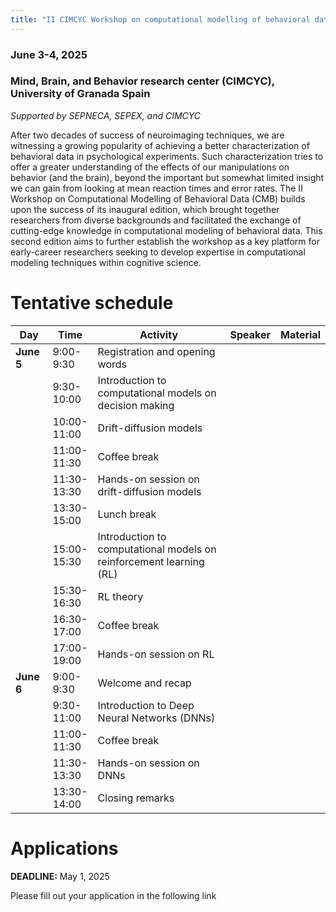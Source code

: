 ```yaml
---
title: "II CIMCYC Workshop on computational modelling of behavioral data (CMB)"
---
```


### June 3-4, 2025
### Mind, Brain, and Behavior research center (CIMCYC), University of Granada Spain
*Supported by SEPNECA, SEPEX, and CIMCYC*

After two decades of success of neuroimaging techniques, we are witnessing a growing popularity of achieving a better characterization of behavioral data in psychological experiments. Such characterization tries to offer a greater understanding of the effects of our manipulations on behavior (and the brain), beyond the important but somewhat limited insight we can gain from looking at mean reaction times and error rates. The II Workshop on Computational Modelling of Behavioral Data (CMB) builds upon the success of its inaugural edition, which brought together researchers from diverse backgrounds and facilitated the exchange of cutting-edge knowledge in computational modeling of behavioral data. This second edition aims to further establish the workshop as a key platform for early-career researchers seeking to develop expertise in computational modeling techniques within cognitive science.

# Tentative schedule

| **Day**    | **Time**    | **Activity**                                 | **Speaker** | **Material** |
|------------|-------------|----------------------------------------------|-------------|--------------|
| **June 5** | 9:00-9:30   | Registration and opening words               |             |              |
|            | 9:30-10:00  | Introduction to computational models on decision making |             |              |
|            | 10:00-11:00 | Drift-diffusion models                       |             |              |
|            | 11:00-11:30 | Coffee break                                 |             |              |
|            | 11:30-13:30 | Hands-on session on drift-diffusion models   |             |              |
|            | 13:30-15:00 | Lunch break                                  |             |              |
|            | 15:00-15:30 | Introduction to computational models on reinforcement learning (RL) |             |              |
|            | 15:30-16:30 | RL theory                                    |             |              |
|            | 16:30-17:00 | Coffee break                                 |             |              |
|            | 17:00-19:00 | Hands-on session on RL                       |             |              |
| **June 6** | 9:00-9:30   | Welcome and recap                            |             |              |
|            | 9:30-11:00  | Introduction to Deep Neural Networks (DNNs)  |             |              |
|            | 11:00-11:30 | Coffee break                                 |             |              |
|            | 11:30-13:30 | Hands-on session on DNNs                     |             |              |
|            | 13:30-14:00 | Closing remarks                              |             |              |

# Applications

:::{.callout-important}

**DEADLINE:**  May 1, 2025

:::


Please fill out your application in the following link